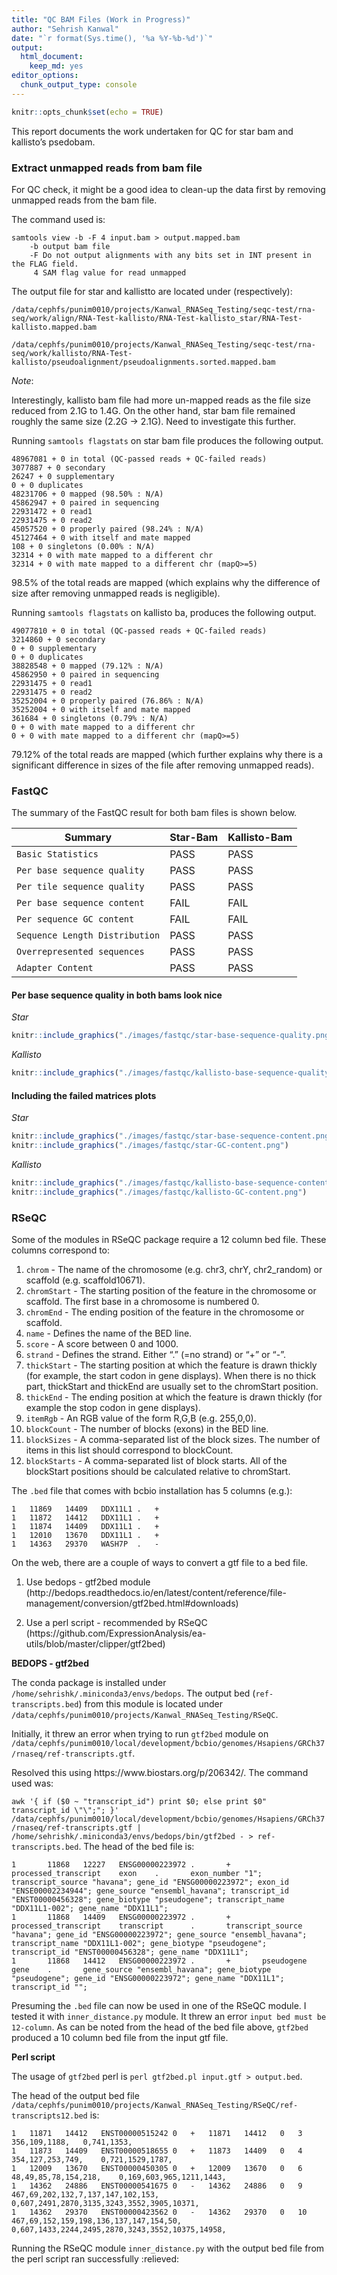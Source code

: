 ```yaml
---
title: "QC BAM Files (Work in Progress)"
author: "Sehrish Kanwal"
date: "`r format(Sys.time(), '%a %Y-%b-%d')`"
output: 
  html_document: 
    keep_md: yes
editor_options: 
  chunk_output_type: console
---
```


```r
knitr::opts_chunk$set(echo = TRUE)
```

This report documents the work undertaken for QC for star bam and kallisto's psedobam.

### Extract unmapped reads from bam file

For QC check, it might be a good idea to clean-up the data first by removing unmapped reads from the bam file. 

The command used is:

```
samtools view -b -F 4 input.bam > output.mapped.bam
    -b output bam file
    -F Do not output alignments with any bits set in INT present in the FLAG field. 
     4 SAM flag value for read unmapped
```

The output file for star and kallistto are located under (respectively):

```
/data/cephfs/punim0010/projects/Kanwal_RNASeq_Testing/seqc-test/rna-seq/work/align/RNA-Test-kallisto/RNA-Test-kallisto_star/RNA-Test-kallisto.mapped.bam

/data/cephfs/punim0010/projects/Kanwal_RNASeq_Testing/seqc-test/rna-seq/work/kallisto/RNA-Test-kallisto/pseudoalignment/pseudoalignments.sorted.mapped.bam
```

*Note*:

Interestingly, kallisto bam file had more un-mapped reads as the file size reduced from 2.1G to 1.4G. On the other hand, star bam file remained roughly the same size (2.2G -> 2.1G). Need to investigate this further.

Running `samtools flagstats` on star bam file produces the following output.

```
48967081 + 0 in total (QC-passed reads + QC-failed reads)
3077887 + 0 secondary
26247 + 0 supplementary
0 + 0 duplicates
48231706 + 0 mapped (98.50% : N/A)
45862947 + 0 paired in sequencing
22931472 + 0 read1
22931475 + 0 read2
45057520 + 0 properly paired (98.24% : N/A)
45127464 + 0 with itself and mate mapped
108 + 0 singletons (0.00% : N/A)
32314 + 0 with mate mapped to a different chr
32314 + 0 with mate mapped to a different chr (mapQ>=5)
```

98.5% of the total reads are mapped (which explains why the difference of size after removing unmapped reads is negligible).

Running `samtools flagstats` on kallisto ba, produces the following output.

```
49077810 + 0 in total (QC-passed reads + QC-failed reads)
3214860 + 0 secondary
0 + 0 supplementary
0 + 0 duplicates
38828548 + 0 mapped (79.12% : N/A)
45862950 + 0 paired in sequencing
22931475 + 0 read1
22931475 + 0 read2
35252004 + 0 properly paired (76.86% : N/A)
35252004 + 0 with itself and mate mapped
361684 + 0 singletons (0.79% : N/A)
0 + 0 with mate mapped to a different chr
0 + 0 with mate mapped to a different chr (mapQ>=5)
```

79.12% of the total reads are mapped (which further explains why there is a significant difference in sizes of the file after removing unmapped reads).

### FastQC

The summary of the FastQC result for both bam files is shown below.

| Summary                | Star-Bam   | Kallisto-Bam
|------------------------|-------------|--------------|
| `Basic Statistics`     |  PASS  | PASS  |
| `Per base sequence quality`   | PASS  | PASS  |
| `Per tile sequence quality`    | PASS  | PASS |
| `Per base sequence content`     | FAIL     | FAIL   |
| `Per sequence GC content` | FAIL            | FAIL  |
| `Sequence Length Distribution`  |  PASS  | PASS  |
| `Overrepresented sequences` | PASS  | PASS  |
| `Adapter Content`     | PASS  | PASS  |

#### Per base sequence quality in both bams look nice

*Star*

```r
knitr::include_graphics("./images/fastqc/star-base-sequence-quality.png")
```

*Kallisto*

```r
knitr::include_graphics("./images/fastqc/kallisto-base-sequence-quality.png")
```

#### Including the failed matrices plots

*Star*

```r
knitr::include_graphics("./images/fastqc/star-base-sequence-content.png")
knitr::include_graphics("./images/fastqc/star-GC-content.png")
```

*Kallisto*

```r
knitr::include_graphics("./images/fastqc/kallisto-base-sequence-content.png")
knitr::include_graphics("./images/fastqc/kallisto-GC-content.png")
```

### RSeQC

Some of the modules in RSeQC package require a 12 column bed file. These columns correspond to:

1. `chrom` - The name of the chromosome (e.g. chr3, chrY, chr2_random) or scaffold (e.g. scaffold10671).
2. `chromStart` - The starting position of the feature in the chromosome or scaffold. The first base in a chromosome is numbered 0.
3. `chromEnd` - The ending position of the feature in the chromosome or scaffold.
4. `name` - Defines the name of the BED line.
5. `score` - A score between 0 and 1000. 
6. `strand` - Defines the strand. Either "." (=no strand) or "+" or "-".
7. `thickStart` - The starting position at which the feature is drawn thickly (for example, the start codon in gene displays). When there is no thick part, thickStart and thickEnd are usually set to the chromStart position.
8. `thickEnd` - The ending position at which the feature is drawn thickly (for example the stop codon in gene displays).
9. `itemRgb` - An RGB value of the form R,G,B (e.g. 255,0,0).
10. `blockCount` - The number of blocks (exons) in the BED line.
11. `blockSizes` - A comma-separated list of the block sizes. The number of items in this list should correspond to blockCount.
12. `blockStarts` - A comma-separated list of block starts. All of the blockStart positions should be calculated relative to chromStart. 

The `.bed` file that comes with bcbio installation has 5 columns (e.g.):

```
1	11869	14409	DDX11L1	.	+
1	11872	14412	DDX11L1	.	+
1	11874	14409	DDX11L1	.	+
1	12010	13670	DDX11L1	.	+
1	14363	29370	WASH7P	.	-
```

On the web, there are a couple of ways to convert a gtf file to a bed file.

1. Use bedops - gtf2bed module (http://bedops.readthedocs.io/en/latest/content/reference/file-management/conversion/gtf2bed.html#downloads)

2. Use a perl script - recommended by RSeQC (https://github.com/ExpressionAnalysis/ea-utils/blob/master/clipper/gtf2bed)

**BEDOPS - gtf2bed**

The conda package is installed under `/home/sehrishk/.miniconda3/envs/bedops`. The output bed (`ref-transcripts.bed`) from this module is located under `/data/cephfs/punim0010/projects/Kanwal_RNASeq_Testing/RSeQC`.

Initially, it threw an error when trying to run `gtf2bed` module on `/data/cephfs/punim0010/local/development/bcbio/genomes/Hsapiens/GRCh37/rnaseq/ref-transcripts.gtf`.

Resolved this using https://www.biostars.org/p/206342/. The command used was:

`awk '{ if ($0 ~ "transcript_id") print $0; else print $0" transcript_id \"\";"; }' /data/cephfs/punim0010/local/development/bcbio/genomes/Hsapiens/GRCh37/rnaseq/ref-transcripts.gtf | /home/sehrishk/.miniconda3/envs/bedops/bin/gtf2bed - > ref-transcripts.bed`. The head of the bed file is:

```
1       11868   12227   ENSG00000223972 .       +       processed_transcript    exon    .       exon_number "1"; transcript_source "havana"; gene_id "ENSG00000223972"; exon_id "ENSE00002234944"; gene_source "ensembl_havana"; transcript_id "ENST00000456328"; gene_biotype "pseudogene"; transcript_name "DDX11L1-002"; gene_name "DDX11L1";
1       11868   14409   ENSG00000223972 .       +       processed_transcript    transcript      .       transcript_source "havana"; gene_id "ENSG00000223972"; gene_source "ensembl_havana"; transcript_name "DDX11L1-002"; gene_biotype "pseudogene"; transcript_id "ENST00000456328"; gene_name "DDX11L1";
1       11868   14412   ENSG00000223972 .       +       pseudogene      gene    .       gene_source "ensembl_havana"; gene_biotype "pseudogene"; gene_id "ENSG00000223972"; gene_name "DDX11L1"; transcript_id "";
```

Presuming the `.bed` file can now be used in one of the RSeQC module. I tested it with `inner_distance.py` module. It threw an error `input bed must be 12-column`. As can be noted from the head of the bed file above, `gtf2bed` produced a 10 column bed file from the input gtf file.

**Perl script**

The usage of `gtf2bed` perl is `perl gtf2bed.pl input.gtf > output.bed`.

The head of the output bed file `/data/cephfs/punim0010/projects/Kanwal_RNASeq_Testing/RSeQC/ref-transcripts12.bed` is:

```
1	11871	14412	ENST00000515242	0	+	11871	14412	0	3	356,109,1188,	0,741,1353,
1	11873	14409	ENST00000518655	0	+	11873	14409	0	4	354,127,253,749,	0,721,1529,1787,
1	12009	13670	ENST00000450305	0	+	12009	13670	0	6	48,49,85,78,154,218,	0,169,603,965,1211,1443,
1	14362	24886	ENST00000541675	0	-	14362	24886	0	9	467,69,202,132,7,137,147,102,153,	0,607,2491,2870,3135,3243,3552,3905,10371,
1	14362	29370	ENST00000423562	0	-	14362	29370	0	10	467,69,152,159,198,136,137,147,154,50,	0,607,1433,2244,2495,2870,3243,3552,10375,14958,
```

Running the RSeQC module `inner_distance.py` with the output bed file from the perl script ran successfully :relieved: 



